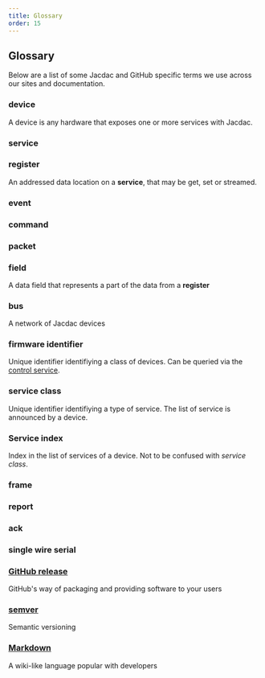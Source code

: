 ```yaml
---
title: Glossary
order: 15
---
```


## Glossary

Below are a list of some Jacdac and GitHub specific terms we use across our sites and documentation.

### device

A device is any hardware that exposes one or more services with Jacdac.

### service

### register

An addressed data location on a **service**, that may be get, set or streamed. 

### event

### command

### packet

### field

A data field that represents a part of the data from a **register**

### bus

A network of Jacdac devices

### firmware identifier

Unique identifier identifiying a class of devices. Can be queried via the [control service](/services/control).

### service class

Unique identifier identifiying a type of service. The list of service is announced by a device.

### Service index 

Index in the list of services of a device. Not to be confused with _service class_.

### frame

### report

### ack

### single wire serial

### [GitHub release](https://docs.github.com/en/free-pro-team@latest/github/getting-started-with-github/github-glossary#release)

GitHub's way of packaging and providing software to your users

### [semver](https://semver.org/)

Semantic versioning

### [Markdown](https://github.github.com/gfm/)

A wiki-like language popular with developers
